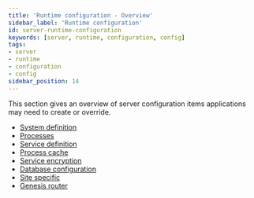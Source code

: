 ```yaml
---
title: 'Runtime configuration - Overview'
sidebar_label: 'Runtime configuration'
id: server-runtime-configuration
keywords: [server, runtime, configuration, config]
tags:
- server
- runtime
- configuration
- config
sidebar_position: 14
---
```


This section gives an overview of server configuration items applications may need to create or override.

- [System definition](./system-definition/)
- [Processes](./processes/)
- [Service definition](./service-definition/)
- [Process cache](./process-cache/)
- [Service encryption](./service-encryption/)
- [Database configuration](./database-configuration/)
- [Site specific](./site-specific/)
- [Genesis router](./genesis-router/)

